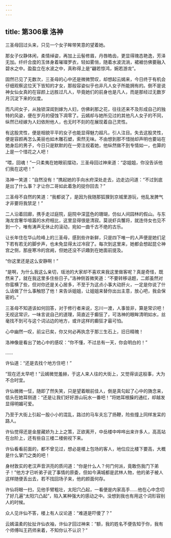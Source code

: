 ```yaml
---
---
---
```

title: 第306章 洛神
---





三圣母回过头来，只见一个女子眸带笑意的望着她。

那女子仪静体闲，柔情绰姿，再加上云髻修眉，丹唇皓齿，更显得瑰态艳逸，芳泽无加。纤纤合度的玉体身着璀璨罗衣，轻如雾俏，随着水波流淌，裙裾仿佛要融入碧水之中。盈盈立在水波之中，真称得上是“翩若惊鸿，婉若游龙”。

固然已见了无数次，三圣母的心中还是微微赞叹，却想起云嫣来，今日终于有机会仔细观察这位天下皆知的才女，那般容姿似乎也非凡人女子所能拥有的。倒不是说神女仙女真的在容颜上远胜过凡人，毕竟她们的前身也是凡人，而是那经过无数岁月沉淀下来的仪度。

而凡间女子，从独锁深闺到嫁为人妇，仿佛刹那之花，往往还来不及形成自己的独特的风姿，便在岁月的侵蚀下凋零了。云嫣却与她所见过的其他凡人女子的不同，纵然已经嫁为人妇依附他人，也无时不刻的在展现着自己灵性。

有这股灵性，便是相貌平平的女子也能显得魅力超凡，引人注目。失去这股灵性，便是容颜再怎么美丽也如木雕石塑，索然无味。不由想到那不惜抛却声明也要站在她身后的男子，今日只是默默的在一旁注视着她，他纵然做不到专情如一，也算的上是一个惜花之人吧！

“喂，回魂！”一只柔夷在她眼前摆动，三圣母回过神来道：“宓姐姐，你没告诉他们我在这吧！”

洛神一笑道：“自然没有！”携起她的手向水府深处走去，边走边问道：“不过到底是出了什么事？才让你二哥如此着急的捉你回去？”

三圣母不自然的笑道：“我都说了，是因为我随那狐狸到京城里游玩，他乱发脾气才非要将我禁足！”

二人沿着回廊，携手走过庭院，庭院中深蓝色的珊瑚，仿似人间园林的假山。与东海龙宫奢华喧嚣的水府相比，这里显得很是清寂。莫说虾兵蟹将，就连侍女也见不到一个，唯有涛声无休止的滚动，宛如一曲千古不绝的古乐。

让长年住在华山险峰上的三圣母，感到些许新鲜，只是四下唯一的人声便是她们足下若有若无的脚步声，也未免显得太过冷寂了。每次到这里来，她都会想起昆仑神宫之侧，那座寒冷的宫阙，但她还没不识趣到在她面前提及。

“你这里还是这么安静啊！”

“是啊，为什么我这么亲切，瑶池的大家却不喜欢来我这里做客呢？真是奇怪，既然来了，就在我这里多住些日子。”洛神侧首微笑道：“不要转移话题，二郎虽然对你蛮横了些，但对你还是关心居多，不至于为这点小事大动肝火，一定是你说了什么话做了什么事触怒了他！来告诉姐姐，让姐姐来替你出出主意，放心吧，我会保密的。”

三圣母不知道该如何回答，对于修行者来说，忘川一渡，人事皆非，算是常识吧！无视这常识，一味言说自己的道理，简直近于癫狂了，可洛神的眼眸清明如水，丝毫找不到可与这个词沾边的地方，或许这样的癫狂才最可怕。

心中幽然一叹，前尘已矣，你又何必再执念于那三生石上，旧日精魄！

洛神像是看出了她心中的感叹：“你不懂，不过总有一天，你会明白的！”

……

许仙道：“还是去找个地方住吧！”

“现在还太早吧！”云嫣微觉羞赫，于这人来人往的大街上，又觉得谈这般事，大为不合时宜。

许仙微微一怔，随即了然失笑，只是望着眼前佳人，倒是真勾起了心中的旖念来，低头在她耳侧道：“还是让我们好好游山玩水一番吧！”将她耳根臊的通红，却越发显得明媚可爱。

乃至于大街上引起一股小小的混乱，路过的马车夫忘了扬鞭，险些撞上同样发呆的路人。

许仙觉得还是金屋藏娇为上上之策，正欲离开，中岳楼中哗哗出来许多人，高高站在台阶上，还有些自三楼二楼俯视下来。

许仙看看前面的，都不曾见过，想必是楼上包场的客人，地位应比楼下要高，大概是什么掌门之类的吧！

身材敦实的老汉声音洪亮的质问道：“你是什么人？何门何派，竟敢伤我门下弟子！”他方才已听弟子说了事情的原委，但如今满城都是武林人物，他的弟子被人这样随便丢出去，若不找回场子来，他的颜面何存。

许仙将眼一扫，见他手臂粗壮，太阳穴凸起，一看便是内家高手……他在心中念叨了好几遍“太阳穴凸起”，陷入某种强大的感动之中。没想到我也有用这个词形容别人的时候。

众人见许仙不答，楼上有人议论道：“难道是吓傻了？”

云嫣温柔的扯扯许仙衣袖，许仙才回过神来：“额，我的姓名不便告知于你，我有个师傅叫王药师来着，不知你认不认识？”